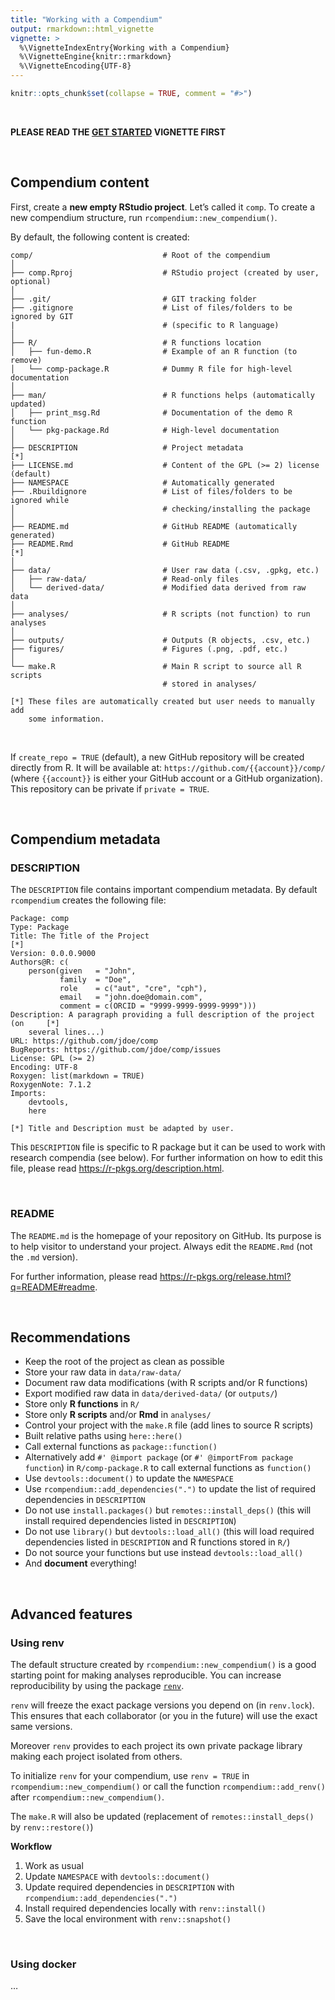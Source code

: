 ```yaml
---
title: "Working with a Compendium"
output: rmarkdown::html_vignette
vignette: >
  %\VignetteIndexEntry{Working with a Compendium}
  %\VignetteEngine{knitr::rmarkdown}
  %\VignetteEncoding{UTF-8}
---
```




```r
knitr::opts_chunk$set(collapse = TRUE, comment = "#>")
```



<br />



**PLEASE READ THE
[GET STARTED](https://frbcesab.github.io/rcompendium/articles/rcompendium.html) VIGNETTE FIRST**



<br />



## Compendium content

First, create a **new empty RStudio project**. Let's called it `comp`. 
To create a new compendium structure, run `rcompendium::new_compendium()`.

By default, the following content is created:

```
comp/                             # Root of the compendium
│
├── comp.Rproj                    # RStudio project (created by user, optional)
│
├── .git/                         # GIT tracking folder
├── .gitignore                    # List of files/folders to be ignored by GIT
|                                 # (specific to R language)
│
├── R/                            # R functions location
│   ├── fun-demo.R                # Example of an R function (to remove)
│   └── comp-package.R            # Dummy R file for high-level documentation
│
├── man/                          # R functions helps (automatically updated)
│   ├── print_msg.Rd              # Documentation of the demo R function
│   └── pkg-package.Rd            # High-level documentation
│
├── DESCRIPTION                   # Project metadata                              [*]
├── LICENSE.md                    # Content of the GPL (>= 2) license (default)
├── NAMESPACE                     # Automatically generated
├── .Rbuildignore                 # List of files/folders to be ignored while 
│                                 # checking/installing the package
│
├── README.md                     # GitHub README (automatically generated)
├── README.Rmd                    # GitHub README                                 [*]
│
├── data/                         # User raw data (.csv, .gpkg, etc.)
│   ├── raw-data/                 # Read-only files
│   └── derived-data/             # Modified data derived from raw data
│
├── analyses/                     # R scripts (not function) to run analyses
│
├── outputs/                      # Outputs (R objects, .csv, etc.)
├── figures/                      # Figures (.png, .pdf, etc.)
│
└── make.R                        # Main R script to source all R scripts 
                                  # stored in analyses/

[*] These files are automatically created but user needs to manually add 
    some information.
```

<br />

If `create_repo = TRUE` (default), a new GitHub repository will be created 
directly from R. It will be available at: `https://github.com/{{account}}/comp/` 
(where `{{account}}` is either your GitHub account or a GitHub organization).
This repository can be private if `private = TRUE`.



<br />



## Compendium metadata

### DESCRIPTION

The `DESCRIPTION` file contains important compendium metadata. 
By default `rcompendium` creates the following file:


```
Package: comp
Type: Package
Title: The Title of the Project                                              [*]
Version: 0.0.0.9000
Authors@R: c(
    person(given   = "John",
           family  = "Doe",
           role    = c("aut", "cre", "cph"),
           email   = "john.doe@domain.com",
           comment = c(ORCID = "9999-9999-9999-9999")))
Description: A paragraph providing a full description of the project (on     [*] 
    several lines...)
URL: https://github.com/jdoe/comp
BugReports: https://github.com/jdoe/comp/issues
License: GPL (>= 2)
Encoding: UTF-8
Roxygen: list(markdown = TRUE)
RoxygenNote: 7.1.2
Imports: 
    devtools,
    here

[*] Title and Description must be adapted by user.
```

This `DESCRIPTION` file is specific to R package but it can be used to work with
research compendia (see below). 
For further information on how to edit this file, please read 
[https://r-pkgs.org/description.html](https://r-pkgs.org/description.html).




<br />



### README

The `README.md` is the homepage of your repository on GitHub. Its purpose is to 
help visitor to understand your project. Always edit the `README.Rmd` (not the 
`.md` version).

For further information, please read 
[https://r-pkgs.org/release.html?q=README#readme](https://r-pkgs.org/release.html?q=README#readme).



<br />



## Recommendations

- Keep the root of the project as clean as possible
- Store your raw data in `data/raw-data/`
- Document raw data modifications (with R scripts and/or R functions)
- Export modified raw data in `data/derived-data/` (or `outputs/`)
- Store only **R functions** in `R/`
- Store only **R scripts** and/or **Rmd** in `analyses/`
- Control your project with the `make.R` file (add lines to source R scripts)
- Built relative paths using `here::here()`
- Call external functions as `package::function()`
- Alternatively add `#' @import package` (or `#' @importFrom package function`) 
in `R/comp-package.R` to call external functions as `function()`
- Use `devtools::document()` to update the `NAMESPACE`
- Use `rcompendium::add_dependencies(".")` to update the list of required 
dependencies in `DESCRIPTION`
- Do not use `install.packages()` but `remotes::install_deps()` (this will install
required dependencies listed in `DESCRIPTION`)
- Do not use `library()` but `devtools::load_all()` (this will load
required dependencies listed in `DESCRIPTION` and R functions stored in `R/`)
- Do not source your functions but use instead `devtools::load_all()`
- And **document** everything!



<br />



## Advanced features

### Using renv

The default structure created by `rcompendium::new_compendium()` is a good 
starting point for making analyses reproducible. You can increase reproducibility
by using the package [`renv`](https://rstudio.github.io/renv/). 

`renv` will freeze the exact package versions you depend on (in `renv.lock`). 
This ensures that each collaborator (or you in the future) will use the exact 
same versions.

Moreover `renv` provides to each project its own private package library making 
each project isolated from others.

To initialize `renv` for your compendium, use `renv = TRUE` in 
`rcompendium::new_compendium()` or call the function `rcompendium::add_renv()` 
after `rcompendium::new_compendium()`.

The `make.R` will also be updated (replacement of `remotes::install_deps()` by 
`renv::restore()`)

**Workflow**

1. Work as usual
2. Update `NAMESPACE` with `devtools::document()`
3. Update required dependencies in `DESCRIPTION` with `rcompendium::add_dependencies(".")`
4. Install required dependencies locally with `renv::install()`
5. Save the local environment with `renv::snapshot()`



<br />



### Using docker

...

